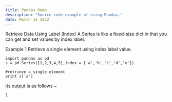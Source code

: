 ```yaml
---
title: Pandas Demo
description: "Source code example of using Pandas."
date: March 14 2022
---
```


Retrieve Data Using Label (Index)
A Series is like a fixed-size dict in that you can get and set values by index label.

Example 1
Retrieve a single element using index label value.

```
import pandas as pd
s = pd.Series([1,2,3,4,5],index = ['a','b','c','d','e'])

#retrieve a single element
print s['a']
```
Its output is as follows −
```
1
```
